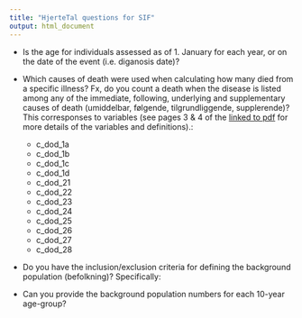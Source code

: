 ```yaml
---
title: "HjerteTal questions for SIF"
output: html_document
---
```


- Is the age for individuals assessed as of 1. January for each year, or on the date of the event (i.e. diganosis date)?

- Which causes of death were used when calculating how many died from a specific illness? Fx, do you count a death when the disease is listed among any of the  immediate, following, underlying and supplementary causes of death (umiddelbar, følgende, tilgrundliggende, supplerende)? This corresponses to variables (see pages 3 & 4 of the [linked to pdf](https://sundhedsdatastyrelsen.dk/-/media/sds/filer/registre-og-services/nationale-sundhedsregistre/doedsaarsager-og-biologisk-materiale/doedaarsagsregisteret/dokumentation-doedsaarsagregisteret-2002-2008.pdf?la=da) for more details of the variables and definitions).:
  
  + c_dod_1a
  + c_dod_1b 
  + c_dod_1c
  + c_dod_1d
  + c_dod_21
  + c_dod_22
  + c_dod_23
  + c_dod_24
  + c_dod_25
  + c_dod_26
  + c_dod_27
  + c_dod_28
  
- Do you have the inclusion/exclusion criteria for defining the background population (befolkning)? Specifically:
- Can you provide the background population numbers for each 10-year age-group?